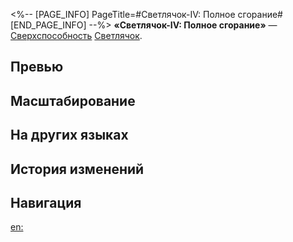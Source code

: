 <%-- [PAGE_INFO]
PageTitle=#Светлячок-IV: Полное сгорание#
[END_PAGE_INFO] --%>
{{Навык Инфобокс
|Название         = Светлячок-IV: Полное сгорание
|Изображение      = Навык Светлячок-IV: Полное сгорание.png
|Персонаж         = Светлячок
|Тип              = Сверхспособность
|Тэг              = Усиление
|УронСтойк        = 
|ЭнергияГен       = 5
|Энергия          = 240
|Длительность     = 
|Описание         = Переход в состояние Полное сгорание продвигает действие персонажа вперёд на 100%, а также усиливает его базовую атаку и навык. Состояние Полное сгорание повышает скорость персонажа на {{Цвет|Выделенный|30—66}}, а использование усиленной базовой атаки или усиленного навыка в состоянии Полное сгорание повышает эффективность пробития уязвимости персонажа на 50%, а также повышает получаемый целями урон пробития, наносимый Сэмом, на {{Цвет|Выделенный|10%—22%}} до окончания текущей атаки.<br />Обратный отсчёт состояния Полное сгорание отображается на панели порядка действий. В начале хода обратного отсчёта Сэм выходит из состояния Полное сгорание. Скорость обратного отсчёта равна 70.<br />Будучи в состоянии Полное сгорание, Сэм не может использовать свою сверхспособность.
|Свойство1        = 
|Масштабирование1 = 
}}
'''«Светлячок-IV: Полное сгорание»''' — [[Сверхспособность]] [[Светлячок]].

==Превью==
{{Превью
|Файл = Светлячок-IV: Полное сгорание Превью
}}

==Масштабирование==
{{Масштабирование навыка|тип=Сверхспособность
|10%;11%;12%;13%;14%;15%;16.25%;17.5%;18.75%;20%;21%;22%;23%;24%;25%
|3000%;3300%;3600%;3900%;4200%;4500%;4875%;5250%;5625%;6000%;6300%;6600%;6900%;7200%;7500%
}}

==На других языках==
{{На других языках
|en   = Fyrefly Type-IV: Complete Combustion
|zhs  = 火萤Ⅳ型-完全燃烧
|zht  = 火螢Ⅳ型-完全燃燒
|ja   = ファイアフライ-IV-{{Rubi|完全燃焼|かんぜんねんしょう}}
|ko   = 반딧불이 Type-IV•완전연소
|es   = Luciérnaga tipo IV: Combustión completa
|fr   = Combustion complète de Lampyroptère type IV
|ru   = Светлячок-IV: Полное сгорание
|th   = Fyrefly Type-IV: Complete Combustion
|vi   = Đom Đóm IV: Thiêu Đốt Hoàn Toàn
|de   = PyroFly Typ IV: Vollständige Verbrennung
|id   = Fyrefly Type-IV: Complete Combustion
|pt   = Vaga-lume Tipo-IV: Combustão Completa
}}

==История изменений==
{{История изменений|3.5}}

==Навигация==
{{Навык Навбокс|Светлячок}}

[[en:]]